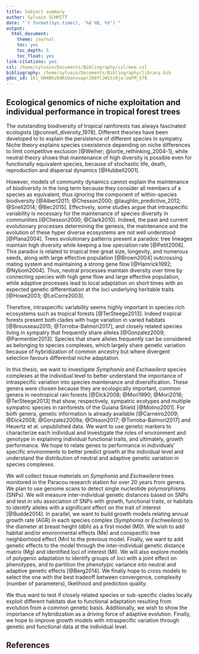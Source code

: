 ```yaml
---
title: Subject summary
author: Sylvain SCHMITT
date: "`r format(Sys.time(), '%d %B, %Y')`"
output:
  html_document:
    theme: journal
    toc: yes
    toc_depth: 5
    toc_float: yes
link-citations: yes
csl: /home/sylvain/Documents/Bibliography/csl/mee.csl
bibliography: /home/sylvain/Documents/Bibliography/library.bib
gdoc_id: 1kl_GW4BKzOdKsUonvuaprJ60YlJW1tc8ja-UqFM_S78
---
```

    
## Ecological genomics of niche exploitation and individual performance in tropical forest trees

The outstanding biodiversity of tropical rainforests has always fascinated ecologists  [@connell_diversity_1978]. Different theories have been developed to  to explain the persistence of different species in sympatry. Niche theory explains species coexistence depending on niche differences to limit competitive exclusion [@Weiher; @lortie_rethinking_2004-1], while neutral theory shows that maintenance of high diversity is possible even for functionally equivalent species, because of  stochastic life, death, reproduction and dispersal dynamics [@Hubbell2001].

However, models of community dynamics cannot explain the maintenance of biodiversity in the long term because they consider all members of a species as equivalent, thus ignoring the component of within-species biodiversity [@Albert2011; @Chesson2000; @laughlin_predictive_2012; @Snell2014; @Bec2015]. Effectively, some studies argue that intraspecific variability is necessary for the maintenance of species diversity in communities [@Chesson2000; @Clark2010]. Indeed, the past and current evolutionary processes determining the genesis, the maintenance and the evolution of these hyper diverse ecosystems are not well understood [@Plana2004]. Trees evolutionary patterns present a paradox: tree lineages maintain high diversity while keeping a low speciation rate [@Petit2006]. This paradox is related to tropical tree great size, longevity, and numerous seeds, along with large effective population [@Brown2004] outcrossing mating system and maintaining a strong gene flow [@Hamrick1992; @Nybom2004]. Thus, neutral processes maintain diversity over time by connecting species with high gene flow and large effective population, while adaptive processes lead to local adaptation on short times with an expected  genetic differentiation at the loci underlying heritable traits [@Howe2003; @LeCorre2003].

Therefore, intraspecific variability seems highly important in species rich ecosystems such as tropical forests [@TerSteege2013]. Indeed tropical forests present both clades with huge variation in varied habitats [@Brousseau2015; @Torroba-Balmori2017], and closely related species living in sympatry that frequently share alleles [@Gonzalez2009; @Parmentier2013]. Species that share alleles frequently can be considered as belonging to species complexes, which largely share genetic variation because of hybridization of common ancestry but where divergent selection favours differential niche adaptation. 

In this thesis, we want to investigate *Symphonia* and *Eschweilera* species complexes at the individual level to better understand the importance of intraspecific variation into species maintenance and diversification. These genera were chosen because they are ecologically important, common genera in neotropical rain forests [@Dick2008; @Mori1990; @Mori2016; @TerSteege2013] that show, respectively, sympatric ecotypes and multiple sympatric species in rainforests of the Guiana Shield [@Molino2001]. For both genera, genetic information is already available [@Carneiro2009; @Dick2008; @Gonzalez2009a; @Olsson2017; @Torroba-Balmori2017] and Heuertz et al. unpublished data. We want to use genetic markers to characterize each individual and investigate the roles of environment and genotype in explaining individual functional traits, and ultimately, growth performance. We hope to relate genes to performance in individuals’ specific environments to better predict growth at the individual level and understand the distribution of neutral and adaptive genetic variation in species complexes.

We will collect tissue materials on *Symphonia* and *Eschweilera* trees monitored in the Paracou research station for over 20 years from  genera. We plan to use genome scans to detect single nucleotide polymorphisms (SNPs). We will measure inter-individual genetic distances based on SNPs and test *in situ* association of SNPs with growth, functional traits, or habitats to identify alleles with a significant effect on the trait of interest [@Budde2014]. In parallel, we want to build growth models relating  annual growth rate (AGR) in each species complex (*Symphonia* or *Eschweilera*) to the diameter at breast height (dbh) as a first model (M0). We wish to add habitat and/or environmental effects (Me) and conspecific tree neighborhood effect (Mn) to the previous model. Finally, we want to add genetic effects to the model through the inter-individual genetic distance matrix (Mg) and identified loci of interest (Ml). We will also explore models of polygenic adaptation to identify groups of loci with a joint effect on phenotypes, and to partition the phenotypic variance into neutral and adaptive genetic effects [@Berg2014]. We finally hope to cross models to select the one with the best tradeoff between convergence, complexity (number of parameters), likelihood and prediction quality.

We thus want to test if closely related species or sub-specific clades locally exploit different habitats due to functional adaptation resulting from evolution from a common genetic basis. Additionally, we wish to show the importance of hybridization as a driving force of adaptive evolution. Finally, we hope to improve growth models with intraspecific variation through genetic and functional data  at the individual level.

## References